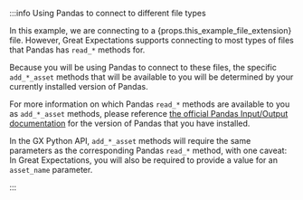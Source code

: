 
:::info Using Pandas to connect to different file types

<p>In this example, we are connecting to a <span>{props.this_example_file_extension}</span> file.  However, Great Expectations supports connecting to most types of files that Pandas has <code>read_*</code> methods for.</p>

Because you will be using Pandas to connect to these files, the specific `add_*_asset` methods that will be available to you will be determined by your currently installed version of Pandas.

For more information on which Pandas `read_*` methods are available to you as `add_*_asset` methods, please reference [the official Pandas Input/Output documentation](https://pandas.pydata.org/docs/reference/io.html) for the version of Pandas that you have installed.

In the GX Python API, `add_*_asset` methods will require the same parameters as the corresponding Pandas `read_*` method, with one caveat: In Great Expectations, you will also be required to provide a value for an `asset_name` parameter.

:::